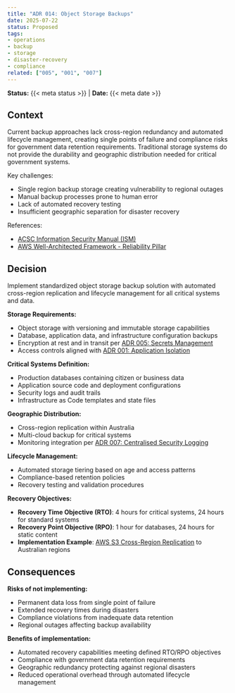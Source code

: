 ```yaml
---
title: "ADR 014: Object Storage Backups"
date: 2025-07-22
status: Proposed
tags:
- operations
- backup
- storage
- disaster-recovery
- compliance
related: ["005", "001", "007"]
---
```


**Status:** {{< meta status >}} | **Date:** {{< meta date >}}

## Context

Current backup approaches lack cross-region redundancy and automated lifecycle management, creating single points of failure and compliance risks for government data retention requirements. Traditional storage systems do not provide the durability and geographic distribution needed for critical government systems.

Key challenges:

- Single region backup storage creating vulnerability to regional outages
- Manual backup processes prone to human error
- Lack of automated recovery testing
- Insufficient geographic separation for disaster recovery

References:

- [ACSC Information Security Manual (ISM)](https://www.cyber.gov.au/resources-business-and-government/essential-cyber-security/ism)
- [AWS Well-Architected Framework - Reliability Pillar](https://docs.aws.amazon.com/wellarchitected/latest/reliability-pillar/welcome.html)

## Decision

Implement standardized object storage backup solution with automated cross-region replication and lifecycle management for all critical systems and data.

**Storage Requirements:**

- Object storage with versioning and immutable storage capabilities
- Database, application data, and infrastructure configuration backups
- Encryption at rest and in transit per [ADR 005: Secrets Management](../security/005-secrets-management.qmd)
- Access controls aligned with [ADR 001: Application Isolation](../security/001-isolation.qmd)

**Critical Systems Definition:**

- Production databases containing citizen or business data
- Application source code and deployment configurations
- Security logs and audit trails
- Infrastructure as Code templates and state files

**Geographic Distribution:**

- Cross-region replication within Australia
- Multi-cloud backup for critical systems
- Monitoring integration per [ADR 007: Centralised Security Logging](../operations/007-logging.qmd)

**Lifecycle Management:**

- Automated storage tiering based on age and access patterns
- Compliance-based retention policies
- Recovery testing and validation procedures

**Recovery Objectives:**

- **Recovery Time Objective (RTO)**: 4 hours for critical systems, 24 hours for standard systems
- **Recovery Point Objective (RPO)**: 1 hour for databases, 24 hours for static content
- **Implementation Example**: [AWS S3 Cross-Region Replication](https://docs.aws.amazon.com/AmazonS3/latest/userguide/replication.html) to Australian regions

## Consequences

**Risks of not implementing:**

- Permanent data loss from single point of failure
- Extended recovery times during disasters
- Compliance violations from inadequate data retention
- Regional outages affecting backup availability

**Benefits of implementation:**

- Automated recovery capabilities meeting defined RTO/RPO objectives
- Compliance with government data retention requirements
- Geographic redundancy protecting against regional disasters
- Reduced operational overhead through automated lifecycle management
